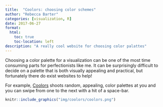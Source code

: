 ```yaml
---
title:  "Coolors: choosing color schemes"
author: "Rebecca Barter"
categories: [visualization, R]
date: 2017-06-27
format:
  html:
    toc: true
    toc-location: left
description: "A really cool website for choosing color palattes" 
---
```


Choosing a color palette for a visualization can be one of the most time consuming parts for perfectionists like me. It can be surprisingly difficult to decide on a palette that is both visually appealing and practical, but fortunately there do exist websites to help!

For example, [Coolors](https://coolors.co/704e2e-79745c-e6f8b2-cde77f-709176) shoots random, appealing, color palettes at you and you can swipe from one to the next with a hit of a space-bar.

```r
knitr::include_graphics("img/coolors/coolors.png")

```